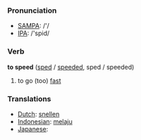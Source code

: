 === Pronunciation ===
*[[w:SAMPA|SAMPA]]: /'/
*[[w:IPA|IPA]]: /'spid/

=== Verb ===

'''to speed''' ([[sped]] / [[speeded]], sped / speeded)

# to go (too) [[fast]]

=== Translations ===
*[[Dutch]]: [[snellen]]
*[[Indonesian]]: [[laju|melaju]]
*[[Japanese]]: [[]]
